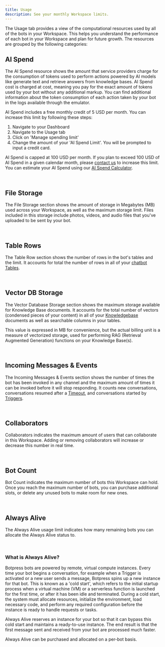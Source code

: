 ```yaml
---
title: Usage
description: See your monthly Workspace limits.
---
```


The Usage tab provides a view of the computational resources used by all of the bots in your Workspace. This helps you understand the performance of each bot in your Workspace and plan for future growth. The resources are grouped by the following categories:

## AI Spend

The AI Spend resource shows the amount that service providers charge for the consumption of tokens used to perform actions powered by AI models like generate text and retrieve answers from knowledge bases. AI Spend cost is charged at cost, meaning you pay for the exact amount of tokens used by your bot without any additional markup. You can find additional information about the token consumption of each action taken by your bot in the logs available through the emulator.

AI Spend includes a free monthly credit of 5 USD per month. You can increase this limit by following these steps:

1. Navigate to your Dashboard
2. Navigate to the Usage tab
3. Click on 'Manage spending limit'
4. Change the amount of your 'AI Spend Limit'. You will be prompted to input a credit card.

AI Spend is capped at 100 USD per month. If you plan to exceed 100 USD of AI Spend in a given calendar month, please [contact us](https://botpress.com/contact-us) to increase this limit. You can estimate your AI Spend using our [AI Spend Calculator](https://botpress.com/ai-spend-calculator).

<br />

## File Storage

The File Storage section shows the amount of storage in Megabytes (MB) used across your Workspace, as well as the maximum storage limit. Files included in this storage include photos, videos, and audio files that you've uploaded to be sent by your bot.

<br />

## Table Rows

The Table Row section shows the number of rows in the bot's tables and the limit. It accounts for total the number of rows in all of your [chatbot Tables](/learn/reference/tables).

<br />

## Vector DB Storage

The Vector Database Storage section shows the maximum storage available for Knowledge Base documents. It accounts for the total number of vectors (condensed pieces of your content) in all of your [Knowledgebase](/learn/reference/knowledge-base/introduction) documents as well as searchable columns in your tables.

This value is expressed in MB for convenience, but the actual billing unit is a measure of vectorized storage, used for performing RAG (Retrieval Augmented Generation) functions on your Knowledge Base(s).

<br />

## Incoming Messages & Events

The Incoming Messages & Events section shows the number of times the bot has been invoked in any channel and the maximum amount of times it can be invoked before it will stop responding. It counts new conversations, conversations resumed after a [Timeout](/learn/reference/chatbot-settings#inactivity-timeout), and conversations started by [Triggers](/learn/get-started/dashboard/bot/events).

<br />

## Collaborators

Collaborators indicates the maximum amount of users that can collaborate in this Workspace. Adding or removing collaborators will increase or decrease this number in real time.

<br />

## Bot Count

Bot Count indicates the maximum number of bots this Workspace can hold. Once you reach the maximum number of bots, you can purchase additional slots, or delete any unused bots to make room for new ones.

<br />

## Always Alive

The Always Alive usage limit indicates how many remaining bots you can allocate the Always Alive status to.

<br />

### What is Always Alive?

Botpress bots are powered by remote, virtual compute instances. Every time your bot begins a conversation, for example when a Trigger is activated or a new user sends a message, Botpress spins up a new instance for that bot. This is known as a 'cold start', which refers to the initial startup process when a virtual machine (VM) or a serverless function is launched for the first time, or after it has been idle and terminated. During a cold start, the system must allocate resources, initialize the environment, load necessary code, and perform any required configuration before the instance is ready to handle requests or tasks.

Always Alive reserves an instance for your bot so that it can bypass this cold start and maintains a ready-to-use instance. The end result is that the first message sent and received from your bot are processed much faster.

Always Alive can be purchased and allocated on a per-bot basis.
